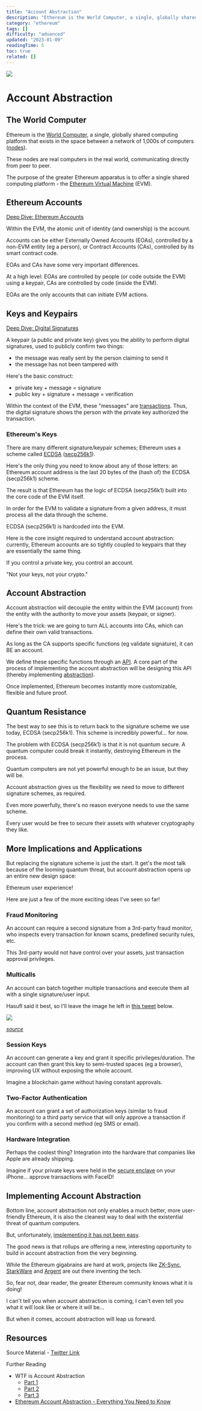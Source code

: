 ```yaml
---
title: "Account Abstraction"
description: "Ethereum is the World Computer, a single, globally shared computing platform that exists in the space between a network of 1,000s of computers (nodes)."
category: "ethereum"
tags: []
difficulty: "advanced"
updated: "2023-01-09"
readingTime: 5
toc: true
related: []
---
```


![](/images/account-abstraction-banner.png)

# Account Abstraction

## The World Computer

Ethereum is the [World Computer](https://inevitableeth.com/home/ethereum/world-computer), a single, globally shared computing platform that exists in the space between a network of 1,000s of computers ([nodes](https://inevitableeth.com/home/ethereum/node)).

These nodes are real computers in the real world, communicating directly from peer to peer.

The purpose of the greater Ethereum apparatus is to offer a single shared computing platform - the [Ethereum Virtual Machine](https://inevitableeth.com/home/ethereum/evm) (EVM).

## Ethereum Accounts

[Deep Dive: Ethereum Accounts](/ethereum/account)

Within the EVM, the atomic unit of identity (and ownership) is the account.

Accounts can be either Externally Owned Accounts (EOAs), controlled by a non-EVM entity (eg a person), or Contract Accounts (CAs), controlled by its smart contract code.

EOAs and CAs have some very important differences.

At a high level: EOAs are controlled by people (or code outside the EVM) using a keypair, CAs are controlled by code (inside the EVM).

EOAs are the only accounts that can initiate EVM actions.

## Keys and Keypairs

[Deep Dive: Digital Signatures](/concepts/digital-signatures)

A keypair (a public and private key) gives you the ability to perform digital signatures, used to publicly confirm two things:

*   the message was really sent by the person claiming to send it
*   the message has not been tampered with

Here's the basic construct:

*   private key + message = signature
*   public key + signature + message = verification

Within the context of the EVM, these "messages" are [transactions](/ethereum/transaction). Thus, the digital signature shows the person with the private key authorized the transaction.

### Ethereum's Keys

There are many different signature/keypair schemes; Ethereum uses a scheme called [ECDSA](https://en.wikipedia.org/wiki/Elliptic_Curve_Digital_Signature_Algorithm) ([secp256k1](https://en.bitcoin.it/wiki/Secp256k1)).

Here's the only thing you need to know about any of those letters: an Ethereum account address is the last 20 bytes of the (hash of) the ECDSA (secp256k1) scheme.

The result is that Ethereum has the logic of ECDSA (secp256k1) built into the core code of the EVM itself.

In order for the EVM to validate a signature from a given address, it must process all the data through the scheme.

ECDSA (secp256k1) is hardcoded into the EVM.

Here is the core insight required to understand account abstraction: currently, Ethereum accounts are so tightly coupled to keypairs that they are essentially the same thing.

If you control a private key, you control an account.

"Not your keys, not your crypto."

## Account Abstraction

Account abstraction will decouple the entity within the EVM (account) from the entity with the authority to move your assets (keypair, or signer).

Here's the trick: we are going to turn ALL accounts into CAs, which can define their own valid transactions.

As long as the CA supports specific functions (eg validate signature), it can BE an account.

We define these specific functions through an [API](/concepts/api). A core part of the process of implementing the account abstraction will be designing this API (thereby implementing [abstraction](/concepts/abstraction)).

Once implemented, Ethereum becomes instantly more customizable, flexible and future proof.

## Quantum Resistance 

The best way to see this is to return back to the signature scheme we use today, ECDSA (secp256k1). This scheme is incredibly powerful... for now.

The problem with ECDSA (secp256k1) is that it is not quantum secure. A quantum computer could break it instantly, destroying Ethereum in the process.

Quantum computers are not yet powerful enough to be an issue, but they will be.

Account abstraction gives us the flexibility we need to move to different signature schemes, as required.

Even more powerfully, there's no reason everyone needs to use the same scheme. 

Every user would be free to secure their assets with whatever cryptography they like.

## More Implications and Applications

But replacing the signature scheme is just the start. It get's the most talk because of the looming quantum threat, but account abstraction opens up an entire new design space:

Ethereum user experience!

Here are just a few of the more exciting ideas I've seen so far!

### Fraud Monitoring

An account can require a second signature from a 3rd-party fraud monitor, who inspects every transaction for known scams, predefined security rules, etc.

This 3rd-party would not have control over your assets, just transaction approval privileges.

### Multicalls

An account can batch together multiple transactions and execute them all with a single signature/user input.

Hasufl said it best, so I'll leave the image he left in [this tweet](https://twitter.com/hasufl/status/1538793436085637121) below.

![](/images/account-abstraction-1.jpeg)

[*source*](https://twitter.com/hasufl/status/1538793436085637121)

### Session Keys

An account can generate a key and grant it specific privileges/duration. The account can then grant this key to semi-trusted spaces (eg a browser), improving UX without exposing the whole account.

Imagine a blockchain game without having constant approvals.

### Two-Factor Authentication

An account can grant a set of authorization keys (similar to fraud monitoring) to a third party service that will only approve a transaction if you confirm with a second method (eg SMS or email).

### Hardware Integration

Perhaps the coolest thing? Integration into the hardware that companies like Apple are already shipping.

Imagine if your private keys were held in the [secure enclave](https://support.apple.com/guide/security/secure-enclave-sec59b0b31ff/web) on your iPhone... approve transactions with FaceID!

## Implementing Account Abstraction

Bottom line, account abstraction not only enables a much better, more user-friendly Ethereum, it is also the cleanest way to deal with the existential threat of quantum computers.

But, unfortunately, [implementing it has not been easy](https://www.argent.xyz/blog/part-2-wtf-is-account-abstraction/).

The good news is that rollups are offering a new, interesting opportunity to build in account abstraction from the very beginning.

While the Ethereum gigabrains are hard at work, projects like [ZK-Sync](https://zksync.io/), [StarkWare](https://starkware.co/) and [Argent](https://www.argent.xyz/) are out there inventing the tech.

So, fear not, dear reader, the greater Ethereum community knows what it is doing!

I can't tell you when account abstraction is coming, I can't even tell you what it will look like or where it will be...

But when it comes, account abstraction will leap us forward.

## Resources

Source Material - [Twitter Link](https://twitter.com/logarithmicrex/status/1612587312638234626)

Further Reading

*   WTF is Account Abstraction
    *   [Part 1](https://www.argent.xyz/blog/wtf-is-account-abstraction/)
    *   [Part 2](https://www.argent.xyz/blog/part-2-wtf-is-account-abstraction/)
    *   [Part 3](https://www.argent.xyz/blog/part-3-wtf-is-account-abstraction/)
*   [Ethereum Account Abstraction - Everything You Need to Know](https://blog.pantherprotocol.io/ethereum-account-abstraction-everything-you-need-to-know/)
